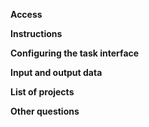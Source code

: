 
**Access**

<FaqGiveAccess/>

**Instructions**

<FaqShowInstructions/>

<FaqVideoPlayer/>

<FaqDifferentInstructions/>

**Configuring the task interface**

<FaqImageExpand/>

<FaqShortcut/>

<FaqLoadingAudioFiles/>

<FaqMobileTaskDisplay/>

<FaqDifferentNumbers/>

<FaqAddText/>

<FaqHideExpandable/>

<FaqPassValue/>

<FaqLinkNotRequired/>

<FaqCheckboxSelected/>

<FaqCalendar/>

<FaqMakeTasks/>

<FaqDeselectRadio/>

<FaqShowPhoto/>

<FaqPreventAddingPhotos/>

<FaqSetsolution/>

<FaqProjectDifferentAreas/>

<FaqVueMarkup/>

<FaqSideBySide/>

<FaqChangeBackground/>

<FaqOwnColors/>

<FaqValidateData/>

<FaqAssigmentValidation/>

<FaqLineByLine/>

<FaqSliders/>

<FaqExpandWindow/>

<FaqUseInputData/>

<FaqDisplayFormattedText/>

<FaqUseOwnJs/>

<FaqVariableNumber/>

<FaqImplementPrettifier/>

<FaqDisplayText/>

<FaqNoSelectableObject/>

**Input and output data**

<FaqInsertFunction/>

<FaqAddMask/>

<FaqNeedConvert/>

<FaqOutputData/>

<FaqControlProduct/>

**List of projects**

<FaqPinProjects/>

**Other questions**

<FaqLabelingSpeed/>

<FaqManyClasses/>
